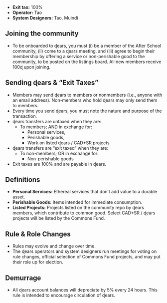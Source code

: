 - **Exit tax:** 100%
- **Operator:** Tao
- **System Designers:** Tao, Muindi

## Joining the community

- To be onboarded to ɖears, you must (i) be a member of the After School community, (ii) come to a ɖears meeting, and (iii) agree to begin their membership by offering a service or non-perishable good to the community, to be posted on the listings board. All new members receive 100ɖ upon joining.

## Sending ɖears & “Exit Taxes”

- Members may send ɖears to members or nonmembers (i.e., anyone with an email address). Non-members who hold ɖears may only send them to members.
- Every time you send ɖears, you must note the nature and purpose of the transaction.
- ɖears transfers are untaxed when they are:
  - To members; AND in exchange for:
    - Personal services,
    - Perishable goods,
    - Work on listed ɖears / CAD+SR projects
- ɖears transfers are “exit taxed” when they are:
  - To non-members; OR in exchange for:
    - Non-perishable goods
- Exit taxes are 100% and are payable in ɖears.

## Definitions

- **Personal Services:** Ethereal services that don’t add value to a durable asset.
- **Perishable Goods:** Items intended for immediate consumption.
- **Listed Projects:** Projects listed on the community repo by ɖears members, which contribute to common good. Select CAD+SR / ɖears projects will be listed by the Commons Fund.

## Rule & Role Changes

- Rules may evolve and change over time.
- The ɖears operators and system designers run meetings for voting on rule changes, official selection of Commons Fund projects, and may put their role up for election.

## Demurrage

- All ɖears account balances will depreciate by 5% every 24 hours. This rule is intended to encourage circulation of ɖears.
